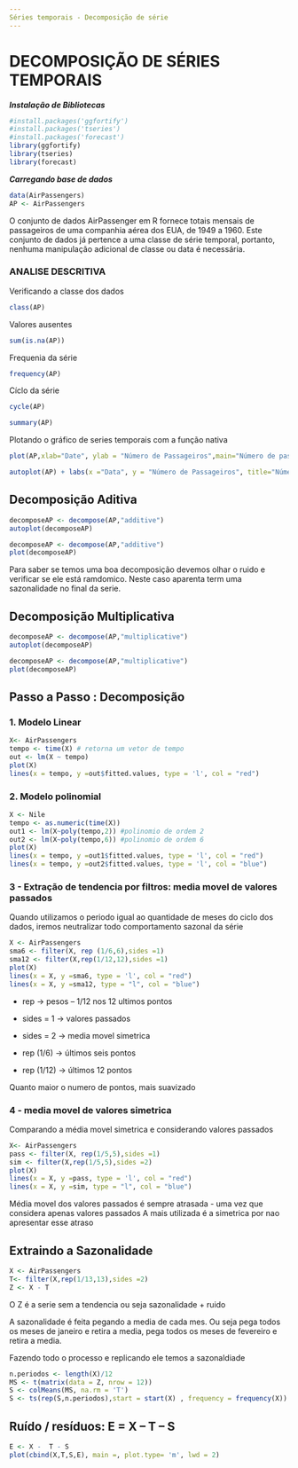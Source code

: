 ---
Séries temporais - Decomposição de série
---

# DECOMPOSIÇÃO DE SÉRIES TEMPORAIS

***Instalação de Bibliotecas***

```{r}
#install.packages('ggfortify')
#install.packages('tseries')
#install.packages('forecast')
library(ggfortify)
library(tseries)
library(forecast)
```

***Carregando base de dados***

```{r}
data(AirPassengers)
AP <- AirPassengers
```

O conjunto de dados AirPassenger em R fornece totais mensais de passageiros de uma companhia aérea dos EUA, de 1949 a 1960. Este conjunto de dados já pertence a uma classe de série temporal, portanto, nenhuma manipulação adicional de classe ou data é necessária.

### ANALISE DESCRITIVA

Verificando a classe dos dados

```{r}
class(AP)
```

Valores ausentes

```{r}
sum(is.na(AP))
```

Frequenia da série

```{r}
frequency(AP)
```

Cíclo da série

```{r}
cycle(AP)
```

```{r}
summary(AP)
```

Plotando o gráfico de series temporais com a função nativa

```{r}
plot(AP,xlab="Date", ylab = "Número de Passageiros",main="Número de passageiros de 1949 a 1961")
```

```{r}
autoplot(AP) + labs(x ="Data", y = "Número de Passageiros", title="Número de passageiros de 1949 a 1961")
```

## Decomposição Aditiva

```{r}
decomposeAP <- decompose(AP,"additive")
autoplot(decomposeAP)

```

```{r}
decomposeAP <- decompose(AP,"additive")
plot(decomposeAP)

```

Para saber se temos uma boa decomposição devemos olhar o ruido e verificar se ele está ramdomico. Neste caso aparenta term uma sazonalidade no final da serie.

## Decomposição Multiplicativa

```{r}
decomposeAP <- decompose(AP,"multiplicative")
autoplot(decomposeAP)
```

```{r}
decomposeAP <- decompose(AP,"multiplicative")
plot(decomposeAP)
```

## Passo a Passo : Decomposição

### 1. Modelo Linear

```{r}
X<- AirPassengers
tempo <- time(X) # retorna um vetor de tempo
out <- lm(X ~ tempo)
plot(X)
lines(x = tempo, y =out$fitted.values, type = 'l', col = "red")

```

### 2. Modelo polinomial

```{r}
X <- Nile
tempo <- as.numeric(time(X))
out1 <- lm(X~poly(tempo,2)) #polinomio de ordem 2
out2 <- lm(X~poly(tempo,6)) #polinomio de ordem 6
plot(X)
lines(x = tempo, y =out1$fitted.values, type = 'l', col = "red")
lines(x = tempo, y =out2$fitted.values, type = 'l', col = "blue")
```

### 3 - Extração de tendencia por filtros: media movel de valores passados

Quando utilizamos o periodo igual ao quantidade de meses do ciclo dos dados, iremos neutralizar todo comportamento sazonal da série

```{r}
X <- AirPassengers
sma6 <- filter(X, rep (1/6,6),sides =1)
sma12 <- filter(X,rep(1/12,12),sides =1)
plot(X)
lines(x = X, y =sma6, type = 'l', col = "red")
lines(x = X, y =sma12, type = "l", col = "blue")
```

-   rep -\> pesos -- 1/12 nos 12 ultimos pontos

-   sides = 1 -\> valores passados

-   sides = 2 -\> media movel simetrica

-   rep (1/6) -\> últimos seis pontos

-   rep (1/12) -\> últimos 12 pontos

Quanto maior o numero de pontos, mais suavizado

### 4 - media movel de valores simetrica

Comparando a média movel simetrica e considerando valores passados

```{r}
X<- AirPassengers
pass <- filter(X, rep(1/5,5),sides =1)
sim <- filter(X,rep(1/5,5),sides =2)
plot(X)
lines(x = X, y =pass, type = 'l', col = "red")
lines(x = X, y =sim, type = "l", col = "blue")
```

Média movel dos valores passados é sempre atrasada - uma vez que considera apenas valores passados A mais utilizada é a simetrica por nao apresentar esse atraso

## Extraindo a Sazonalidade

```{r}
X <- AirPassengers
T<- filter(X,rep(1/13,13),sides =2)
Z <- X - T
```

O Z é a serie sem a tendencia ou seja sazonalidade + ruido

A sazonalidade é feita pegando a media de cada mes. Ou seja pega todos os meses de janeiro e retira a media, pega todos os meses de fevereiro e retira a media.

Fazendo todo o processo e replicando ele temos a sazonaldiade

```{r}
n.periodos <- length(X)/12
MS <- t(matrix(data = Z, nrow = 12))
S <- colMeans(MS, na.rm = 'T')
S <- ts(rep(S,n.periodos),start = start(X) , frequency = frequency(X))
```

## Ruído / resíduos: E = X -- T -- S

```{r}
E <- X -  T - S
plot(cbind(X,T,S,E), main =, plot.type= 'm', lwd = 2)
```
